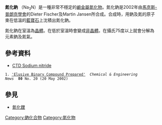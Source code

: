 {{不是|叠氮化钠}}
{{Chembox
|   Name = 氮化鈉
|   ImageFile =  Rhenium-trioxide-unit-cell-3D-balls-A.png
|   ImageName = 
|   IUPACName = Sodium nitride
|   OtherNames = 
| Section1 = {{Chembox Identifiers
| CASNo = 12136-83-3
| CASNo_Ref = {{cascite|correct|??}}
|    InChI  =  1/3Na.N
| SMILES = [Na+].[Na+].[Na+].[N-3]
}}
| Section8 = {{Chembox Related
|   OtherAnions = [[氧化鈉|氧化鈉]]
|   OtherCations = [[氮化鋰|氮化鋰]]
  }}
}}

'''氮化鈉''' （Na<sub>3</sub>N）是一種非常不穩定的[[鹼金屬|鹼金屬]][[氮化物|氮化物]]。氮化鈉是2002年由[[馬克斯-普朗克學會|馬克斯-普朗克學會]]的Dieter Fischer及Martin Jansen所合成。合成時，用鈉及氮的原子束在低溫的[[藍寶石|藍寶石]]上沈積出氮化鈉。

氮化鈉在室溫為[[晶體|晶體]]。在低於室溫時會變成[[无定形体|非晶體]]。在攝氏75度以上就會分解為元素鈉及氮氣。

== 參考資料 ==
* [http://ctd.mdibl.org/detail.go?type=chem&acc=C003320 CTD Sodium nitride] {{Wayback|url=http://ctd.mdibl.org/detail.go?type=chem&acc=C003320 |date=20190812032655 }}
 {{Reflist}}1. [http://pubs.acs.org/cen/topstory/8020/8020notw9.html 'Elusive Binary Compound Prepared'] {{Wayback|url=http://pubs.acs.org/cen/topstory/8020/8020notw9.html |date=20081005164323 }} ''Chemical & Engineering News''  '''80''' No. 20 (20 May 2002)
<references/>

== 參見 ==
*[[氮化鋰|氮化鋰]]

{{钠化合物}}
{{氮化物}}
[[Category:鈉化合物|Category:鈉化合物]]
[[Category:氮化物|Category:氮化物]]

{{inorganic-compound-stub}}